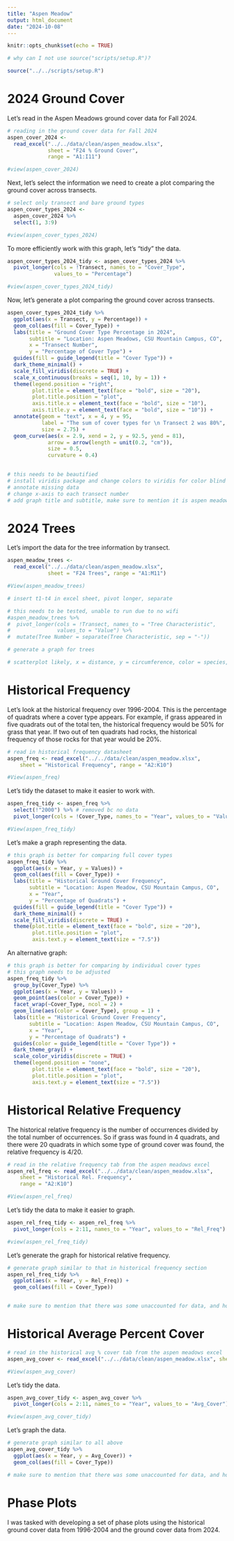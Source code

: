 ```yaml
---
title: "Aspen Meadow"
output: html_document
date: "2024-10-08"
---
```


```r
knitr::opts_chunk$set(echo = TRUE)
```

```r
# why can I not use source("scripts/setup.R")?

source("../../scripts/setup.R")
```

# 2024 Ground Cover

Let's read in the Aspen Meadows ground cover data for Fall 2024.

```r
# reading in the ground cover data for Fall 2024
aspen_cover_2024 <- 
  read_excel("../../data/clean/aspen_meadow.xlsx", 
             sheet = "F24 % Ground Cover",
             range = "A1:I11")

#view(aspen_cover_2024)
```

Next, let's select the information we need to create a plot comparing the ground cover across transects.

```r
# select only transect and bare ground types
aspen_cover_types_2024 <-
  aspen_cover_2024 %>%
  select(1, 3:9)

#view(aspen_cover_types_2024)
```

To more efficiently work with this graph, let's "tidy" the data.

```r
aspen_cover_types_2024_tidy <- aspen_cover_types_2024 %>%
  pivot_longer(cols = !Transect, names_to = "Cover_Type", 
               values_to = "Percentage")

#view(aspen_cover_types_2024_tidy)
```

Now, let's generate a plot comparing the ground cover across transects.

```r
aspen_cover_types_2024_tidy %>%
  ggplot(aes(x = Transect, y = Percentage)) +
  geom_col(aes(fill = Cover_Type)) +
  labs(title = "Ground Cover Type Percentage in 2024",
       subtitle = "Location: Aspen Meadows, CSU Mountain Campus, CO",
       x = "Transect Number",
       y = "Percentage of Cover Type") +
  guides(fill = guide_legend(title = "Cover Type")) +
  dark_theme_minimal() +
  scale_fill_viridis(discrete = TRUE) +
  scale_x_continuous(breaks = seq(1, 10, by = 1)) +
  theme(legend.position = "right",
        plot.title = element_text(face = "bold", size = "20"),
        plot.title.position = "plot",
        axis.title.x = element_text(face = "bold", size = "10"),
        axis.title.y = element_text(face = "bold", size = "10")) +
  annotate(geom = "text", x = 4, y = 95,
           label = "The sum of cover types for \n Transect 2 was 80%",
           size = 2.75) +
  geom_curve(aes(x = 2.9, xend = 2, y = 92.5, yend = 81),
             arrow = arrow(length = unit(0.2, "cm")),
             size = 0.5,
             curvature = 0.4)
  

# this needs to be beautified
# install viridis package and change colors to viridis for color blind
# annotate missing data
# change x-axis to each transect number
# add graph title and subtitle, make sure to mention it is aspen meadows
```

# 2024 Trees

Let's import the data for the tree information by transect.

```r
aspen_meadow_trees <- 
  read_excel("../../data/clean/aspen_meadow.xlsx", 
             sheet = "F24 Trees", range = "A1:M11")

#View(aspen_meadow_trees)
```

```r
# insert t1-t4 in excel sheet, pivot longer, separate

# this needs to be tested, unable to run due to no wifi
#aspen_meadow_trees %>%
#  pivot_longer(cols = !Transect, names_to = "Tree Characteristic", 
#               values_to = "Value") %>%
#  mutate(Tree Number = separate(Tree Characteristic, sep = "-")) 
```

```r
# generate a graph for trees

# scatterplot likely, x = distance, y = circumference, color = species, facet_grid by transect
```

# Historical Frequency

Let's look at the historical frequency over 1996-2004. This is the percentage of quadrats where a cover type appears. For example, if grass appeared in five quadrats out of the total ten, the historical frequency would be 50% for grass that year. If two out of ten quadrats had rocks, the historical frequency of those rocks for that year would be 20%.

```r
# read in historical frequency datasheet
aspen_freq <- read_excel("../../data/clean/aspen_meadow.xlsx", 
    sheet = "Historical Frequency", range = "A2:K10")

#View(aspen_freq)
```

Let's tidy the dataset to make it easier to work with.

```r
aspen_freq_tidy <- aspen_freq %>%
  select(!"2000") %>% # removed bc no data
  pivot_longer(cols = !Cover_Type, names_to = "Year", values_to = "Values")

#View(aspen_freq_tidy)
```

Let's make a graph representing the data.

```r
# this graph is better for comparing full cover types
aspen_freq_tidy %>%
  ggplot(aes(x = Year, y = Values)) +
  geom_col(aes(fill = Cover_Type)) +
  labs(title = "Historical Ground Cover Frequency",
       subtitle = "Location: Aspen Meadow, CSU Mountain Campus, CO",
       x = "Year",
       y = "Percentage of Quadrats") +
  guides(fill = guide_legend(title = "Cover Type")) +
  dark_theme_minimal() +
  scale_fill_viridis(discrete = TRUE) +
  theme(plot.title = element_text(face = "bold", size = "20"),
        plot.title.position = "plot", 
        axis.text.y = element_text(size = "7.5"))
```

An alternative graph:

```r
# this graph is better for comparing by individual cover types
# this graph needs to be adjusted
aspen_freq_tidy %>%
  group_by(Cover_Type) %>%
  ggplot(aes(x = Year, y = Values)) +
  geom_point(aes(color = Cover_Type)) +
  facet_wrap(~Cover_Type, ncol = 2) +
  geom_line(aes(color = Cover_Type), group = 1) +
  labs(title = "Historical Ground Cover Frequency",
       subtitle = "Location: Aspen Meadow, CSU Mountain Campus, CO",
       x = "Year",
       y = "Percentage of Quadrats") +
  guides(color = guide_legend(title = "Cover Type")) +
  dark_theme_gray() +
  scale_color_viridis(discrete = TRUE) +
  theme(legend.position = "none",
        plot.title = element_text(face = "bold", size = "20"),
        plot.title.position = "plot", 
        axis.text.y = element_text(size = "7.5"))
```

# Historical Relative Frequency

The historical relative frequency is the number of occurrences divided by the total number of occurrences. So if grass was found in 4 quadrats, and there were 20 quadrats in which some type of ground cover was found, the relative frequency is 4/20.

```r
# read in the relative frequency tab from the aspen meadows excel
aspen_rel_freq <- read_excel("../../data/clean/aspen_meadow.xlsx", 
    sheet = "Historical Rel. Frequency", 
    range = "A2:K10")

#View(aspen_rel_freq)
```

Let's tidy the data to make it easier to graph.

```r
aspen_rel_freq_tidy <- aspen_rel_freq %>%
  pivot_longer(cols = 2:11, names_to = "Year", values_to = "Rel_Freq")

#view(aspen_rel_freq_tidy)
```

Let's generate the graph for historical relative frequency.

```r
# generate graph similar to that in historical frequency section
aspen_rel_freq_tidy %>%
  ggplot(aes(x = Year, y = Rel_Freq)) +
  geom_col(aes(fill = Cover_Type))


# make sure to mention that there was some unaccounted for data, and how that affected calculations
```

# Historical Average Percent Cover

```r
# read in the historical avg % cover tab from the aspen meadows excel
aspen_avg_cover <- read_excel("../../data/clean/aspen_meadow.xlsx", sheet = "Historical Avg % Cover", range = "A2:K10")

#View(aspen_avg_cover)
```

Let's tidy the data.

```r
aspen_avg_cover_tidy <- aspen_avg_cover %>%
  pivot_longer(cols = 2:11, names_to = "Year", values_to = "Avg_Cover") 

#view(aspen_avg_cover_tidy)
```

Let's graph the data.

```r
# generate graph similar to all above
aspen_avg_cover_tidy %>%
  ggplot(aes(x = Year, y = Avg_Cover)) +
  geom_col(aes(fill = Cover_Type))

# make sure to mention that there was some unaccounted for data, and how that affected calculations
```

# Phase Plots

I was tasked with developing a set of phase plots using the historical ground cover data from 1996-2004 and the ground cover data from 2024.
